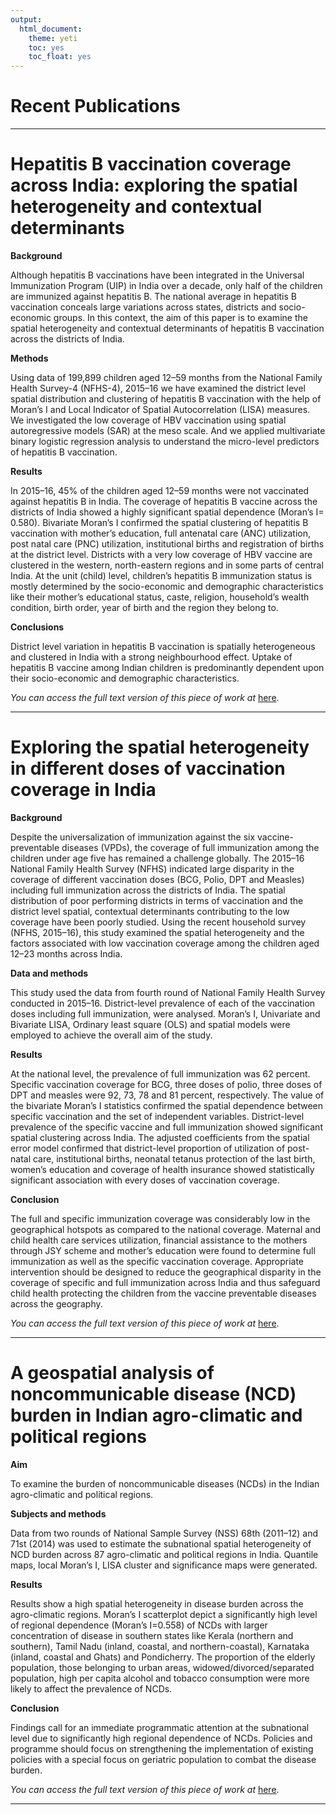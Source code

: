 ```yaml
---
output:
  html_document:
    theme: yeti
    toc: yes
    toc_float: yes
---
```


# Recent Publications

---

# Hepatitis B vaccination coverage across India: exploring the spatial heterogeneity and contextual determinants

**Background**

Although hepatitis B vaccinations have been integrated in the Universal Immunization Program (UIP) in India over a decade, only half of the children are immunized against hepatitis B. The national average in hepatitis B vaccination conceals large variations across states, districts and socio-economic groups. In this context, the aim of this paper is to examine the spatial heterogeneity and contextual determinants of hepatitis B vaccination across the districts of India.

**Methods**

Using data of 199,899 children aged 12–59 months from the National Family Health Survey-4 (NFHS-4), 2015–16 we have examined the district level spatial distribution and clustering of hepatitis B vaccination with the help of Moran’s I and Local Indicator of Spatial Autocorrelation (LISA) measures. We investigated the low coverage of HBV vaccination using spatial autoregressive models (SAR) at the meso scale. And we applied multivariate binary logistic regression analysis to understand the micro-level predictors of hepatitis B vaccination.

**Results**

In 2015–16, 45% of the children aged 12–59 months were not vaccinated against hepatitis B in India. The coverage of hepatitis B vaccine across the districts of India showed a highly significant spatial dependence (Moran’s I= 0.580). Bivariate Moran’s I confirmed the spatial clustering of hepatitis B vaccination with mother’s education, full antenatal care (ANC) utilization, post natal care (PNC) utilization, institutional births and registration of births at the district level. Districts with a very low coverage of HBV vaccine are clustered in the western, north-eastern regions and in some parts of central India. At the unit (child) level, children’s hepatitis B immunization status is mostly determined by the socio-economic and demographic characteristics like their mother’s educational status, caste, religion, household’s wealth condition, birth order, year of birth and the region they belong to.

**Conclusions**

District level variation in hepatitis B vaccination is spatially heterogeneous and clustered in India with a strong neighbourhood effect. Uptake of hepatitis B vaccine among Indian children is predominantly dependent upon their socio-economic and demographic characteristics.

*You can access the full text version of this piece of work at* [here](https://bmcpublichealth.biomedcentral.com/articles/10.1186/s12889-019-7534-2).

---

# Exploring the spatial heterogeneity in different doses of vaccination coverage in India

**Background**

Despite the universalization of immunization against the six vaccine-preventable diseases (VPDs), the coverage of full immunization among the children under age five has remained a challenge globally. The 2015–16 National Family Health Survey (NFHS) indicated large disparity in the coverage of different vaccination doses (BCG, Polio, DPT and Measles) including full immunization across the districts of India. The spatial distribution of poor performing districts in terms of vaccination and the district level spatial, contextual determinants contributing to the low coverage have been poorly studied. Using the recent household survey (NFHS, 2015–16), this study examined the spatial heterogeneity and the factors associated with low vaccination coverage among the children aged 12–23 months across India.

**Data and methods**

This study used the data from fourth round of National Family Health Survey conducted in 2015–16. District-level prevalence of each of the vaccination doses including full immunization, were analysed. Moran’s I, Univariate and Bivariate LISA, Ordinary least square (OLS) and spatial models were employed to achieve the overall aim of the study.

**Results**

At the national level, the prevalence of full immunization was 62 percent. Specific vaccination coverage for BCG, three doses of polio, three doses of DPT and measles were 92, 73, 78 and 81 percent, respectively. The value of the bivariate Moran’s I statistics confirmed the spatial dependence between specific vaccination and the set of independent variables. District-level prevalence of the specific vaccine and full immunization showed significant spatial clustering across India. The adjusted coefficients from the spatial error model confirmed that district-level proportion of utilization of post-natal care, institutional births, neonatal tetanus protection of the last birth, women’s education and coverage of health insurance showed statistically significant association with every doses of vaccination coverage.

**Conclusion**

The full and specific immunization coverage was considerably low in the geographical hotspots as compared to the national coverage. Maternal and child health care services utilization, financial assistance to the mothers through JSY scheme and mother’s education were found to determine full immunization as well as the specific vaccination coverage. Appropriate intervention should be designed to reduce the geographical disparity in the coverage of specific and full immunization across India and thus safeguard child health protecting the children from the vaccine preventable diseases across the geography.

*You can access the full text version of this piece of work at* [here](https://journals.plos.org/plosone/article?id=10.1371/journal.pone.0207209).

---

# A geospatial analysis of noncommunicable disease (NCD) burden in Indian agro-climatic and political regions

**Aim**

To examine the burden of noncommunicable diseases (NCDs) in the Indian agro-climatic and political regions.

**Subjects and methods**

Data from two rounds of National Sample Survey (NSS) 68th (2011–12) and 71st (2014) was used to estimate the subnational spatial heterogeneity of NCD burden across 87 agro-climatic and political regions in India. Quantile maps, local Moran’s I, LISA cluster and significance maps were generated.

**Results**

Results show a high spatial heterogeneity in disease burden across the agro-climatic regions. Moran’s I scatterplot depict a significantly high level of regional dependence (Moran’s I=0.558) of NCDs with larger concentration of disease in southern states like Kerala (northern and southern), Tamil Nadu (inland, coastal, and northern-coastal), Karnataka (inland, coastal and Ghats) and Pondicherry. The proportion of the elderly population, those belonging to urban areas, widowed/divorced/separated population, high  per capita alcohol and tobacco consumption were more likely to affect the prevalence of NCDs.

**Conclusion**

Findings call for an immediate programmatic attention at the subnational level due to significantly high regional dependence of NCDs. Policies and programme should focus on strengthening the implementation of existing  policies with a special focus on geriatric population to combat the disease burden.

*You can access the full text version of this piece of work at* [here](https://link.springer.com/article/10.1007/s10389-017-0876-2).

---
